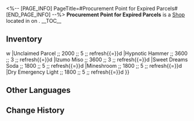 <%-- [PAGE_INFO]
PageTitle=#Procurement Point for Expired Parcels#
[END_PAGE_INFO] --%>
{{Stub}}
{{Location Infobox
|title    = {{Icon/White|Icon Shop Materials.png}} Procurement Point for Expired Parcels
|image    = Shop Procurement Point for Expired Parcels.png
|type     = Shop
|world    = <!--to be added-->
|region   = 
|area     = <!--to be added-->
|subarea  = 
}}
{{Description|Maozhen is holding onto a number of unclaimed packages. For a modest sum, you could buy these parcels and potentially discover something of value within.}}
'''Procurement Point for Expired Parcels''' is a [[Shop]] located in <!--area--> on <!--world-->.
<!--
It is operated by [[<shopkeeper>]].
-->
__TOC__

==Inventory==
{{Shop|shop=Procurement Point for Expired Parcels|currency=Credit|refresh=1|total=1
|Unclaimed Valuable Parcel ;; 6000 ;; 3 ;; refresh{{=}}w
|Unclaimed Parcel ;; 2000 ;; 5 ;; refresh{{=}}d
|Hypnotic Hammer ;; 3600 ;; 3 ;; refresh{{=}}d
|Izumo Miso ;; 3600 ;; 3 ;; refresh{{=}}d
|Sweet Dreams Soda ;; 1800 ;; 5 ;; refresh{{=}}d
|Mineshroom ;; 1800 ;; 5 ;; refresh{{=}}d
|Dry Emergency Light ;; 1800 ;; 5 ;; refresh{{=}}d
}}
<!--
==Location==
{{Map Embed|<map name>|<marker id>}}
--><!--
==Achievements==
{{Achievements by Category Table|topic=Procurement Point for Expired Parcels}}
-->
==Other Languages==
{{Other Languages
|en   = Procurement Point for Expired Parcels
|zhs  = 过期邮包收购处
|zht  = 過期郵包收購處
|ja   = 期限切れ荷物買取所
|ko   = 기한 경과 우편물 인수처
|es   = Oficina de compra de paquetes caducados
|fr   = Point de récupération des colis expirés
|ru   = Пункт выдачи невостребованных посылок
|th   = จุดซื้อพัสดุตกค้าง
|vi   = Chỗ Thu Mua Bưu Kiện Quá Hạn
|de   = Verkaufsstelle für nicht abgeholte Pakete
|id   = Procurement Point for Expired Parcels
|pt   = Ponto de Aquisição para Encomendas Expiradas
}}

==Change History==
{{Change History|1.3}}